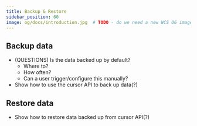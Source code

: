 ```yaml
---
title: Backup & Restore
sidebar_position: 60
image: og/docs/introduction.jpg  # TODO - do we need a new WCS OG image?
---
```


## Backup data

- (QUESTIONS) Is the data backed up by default?
  - Where to?
  - How often?
  - Can a user trigger/configure this manually?
- Show how to use the cursor API to back up data(?)

## Restore data

- Show how to restore data backed up from cursor API(?)